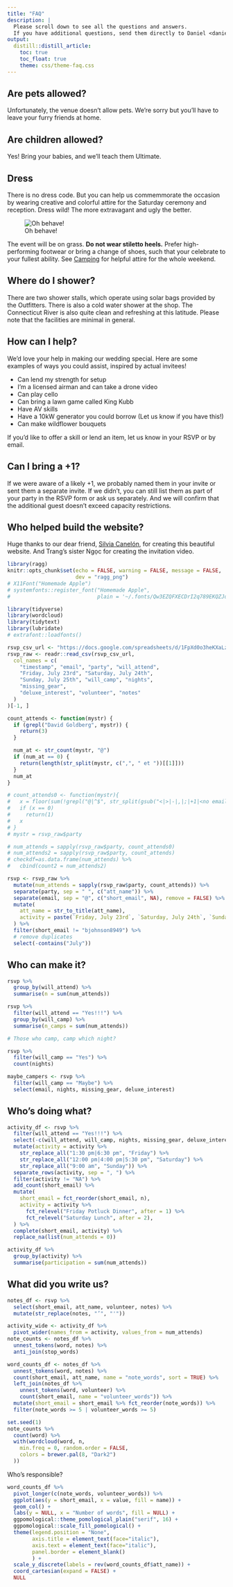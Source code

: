 ```yaml
---
title: "FAQ"
description: |
  Please scroll down to see all the questions and answers.
  If you have additional questions, send them directly to Daniel <daniel.himmelstein@gmail.com> and we'll add them here.
output: 
  distill::distill_article:
    toc: true
    toc_float: true
    theme: css/theme-faq.css
---
```


## Are pets allowed?

Unfortunately, the venue doesn't allow pets.
We're sorry but you'll have to leave your furry friends at home.

## Are children allowed?

Yes!
Bring your babies, and we'll teach them Ultimate.

## Dress

There is no dress code.
But you can help us commemmorate the occasion by wearing creative and colorful attire for the Saturday ceremony and reception.
Dress wild! The more extravagant and ugly the better.

![Oh behave!](img/austin-powers.jpg)

The event will be on grass.
**Do not wear stiletto heels.**
Prefer high-performing footwear or bring a change of shoes, such that your celebrate to your fullest ability.
See [Camping](/camping) for helpful attire for the whole weekend.

## Where do I shower?

There are two shower stalls, which operate using solar bags provided by the Outfitters.
There is also a cold water shower at the shop.
The Connecticut River is also quite clean and refreshing at this latitude.
Please note that the facilities are minimal in general.

## How can I help?

We'd love your help in making our wedding special.
Here are some examples of ways you could assist, inspired by actual invitees!

- Can lend my strength for setup
- I'm a licensed airman and can take a drone video
- Can play cello
- Can bring a lawn game called King Kubb
- Have AV skills
- Have a 10kW generator you could borrow (Let us know if you have this!)
- Can make wildflower bouquets

If you'd like to offer a skill or lend an item, let us know in your RSVP or by email.

## Can I bring a +1?

If we were aware of a likely +1,
we probably named them in your invite or sent them a separate invite.
If we didn't, you can still list them as part of your party in the RSVP form or ask us separately.
And we will confirm that the additional guest doesn't exceed capacity restrictions.

## Who helped build the website?

Huge thanks to our dear friend, [Silvia Canelón](https://silvia.rbind.io), for creating this beautiful website.
And Trang's sister Ngọc for creating the invitation video.

```r
library(ragg)
knitr::opts_chunk$set(echo = FALSE, warning = FALSE, message = FALSE,
                      dev = "ragg_png")
# X11Font("Homemade Apple")
# systemfonts::register_font("Homemade Apple", 
#                            plain = '~/.fonts/Qw3EZQFXECDrI2q789EKQZJob0x6XHgOiJM6.woff2')
```

```r
library(tidyverse)
library(wordcloud)
library(tidytext)
library(lubridate)
# extrafont::loadfonts()

rsvp_csv_url <- "https://docs.google.com/spreadsheets/d/1FpXd0o3heKXaLz_1s8ofhayg7Y_re5Js2sHG_gR2ub8/export?format=csv"
rsvp_raw <- readr::read_csv(rsvp_csv_url,
  col_names = c(
    "timestamp", "email", "party", "will_attend",
    "Friday, July 23rd", "Saturday, July 24th",
    "Sunday, July 25th", "will_camp", "nights",
    "missing_gear",
    "deluxe_interest", "volunteer", "notes"
  )
)[-1, ]
```

```r
count_attends <- function(mystr) {
  if (grepl("David Goldberg", mystr)) {
    return(3)
  }

  num_at <- str_count(mystr, "@")
  if (num_at == 0) {
    return(length(str_split(mystr, c(",", " et "))[[1]]))
  }
  num_at
}

# count_attends0 <- function(mystr){
#   x = floor(sum(!grepl("@|^$", str_split(gsub("<|>|-|,|;|+1|<no email yet what a baby>| et ", "", mystr), ' |  |\n')[[1]]))/2)
#   if (x == 0)
#     return(1)
#   x
# }
# mystr = rsvp_raw$party

# num_attends = sapply(rsvp_raw$party, count_attends0)
# num_attends2 = sapply(rsvp_raw$party, count_attends)
# checkdf=as.data.frame(num_attends) %>%
#   cbind(count2 = num_attends2)

rsvp <- rsvp_raw %>%
  mutate(num_attends = sapply(rsvp_raw$party, count_attends)) %>%
  separate(party, sep = " ", c("att_name")) %>%
  separate(email, sep = "@", c("short_email", NA), remove = FALSE) %>%
  mutate(
    att_name = str_to_title(att_name),
    activity = paste(`Friday, July 23rd`, `Saturday, July 24th`, `Sunday, July 25th`, sep = ", ")
  ) %>%
  filter(short_email != "bjohnson8949") %>%
  # remove duplicates
  select(-contains("July"))
```

## Who can make it?

```r
rsvp %>%
  group_by(will_attend) %>%
  summarise(n = sum(num_attends))
```

```r
rsvp %>%
  filter(will_attend == "Yes!!!") %>%
  group_by(will_camp) %>%
  summarise(n_camps = sum(num_attends))
```


```r
# Those who camp, camp which night?

rsvp %>%
  filter(will_camp == "Yes") %>%
  count(nights)

maybe_campers <- rsvp %>%
  filter(will_camp == "Maybe") %>%
  select(email, nights, missing_gear, deluxe_interest)
```

## Who's doing what?

```r
activity_df <- rsvp %>%
  filter(will_attend == "Yes!!!") %>%
  select(-c(will_attend, will_camp, nights, missing_gear, deluxe_interest, notes, volunteer)) %>%
  mutate(activity = activity %>%
    str_replace_all("1:30 pm|6:30 pm", "Friday") %>%
    str_replace_all("12:00 pm|4:00 pm|5:30 pm", "Saturday") %>%
    str_replace_all("9:00 am", "Sunday")) %>%
  separate_rows(activity, sep = ", ") %>%
  filter(activity != "NA") %>%
  add_count(short_email) %>%
  mutate(
    short_email = fct_reorder(short_email, n),
    activity = activity %>%
      fct_relevel("Friday Potluck Dinner", after = 1) %>%
      fct_relevel("Saturday Lunch", after = 2),
  ) %>%
  complete(short_email, activity) %>%
  replace_na(list(num_attends = 0))

activity_df %>%
  group_by(activity) %>%
  summarise(participation = sum(num_attends))
```

## What did you write us?

```r
notes_df <- rsvp %>%
  select(short_email, att_name, volunteer, notes) %>%
  mutate(str_replace(notes, "’", "'"))

activity_wide <- activity_df %>%
  pivot_wider(names_from = activity, values_from = num_attends)
note_counts <- notes_df %>%
  unnest_tokens(word, notes) %>%
  anti_join(stop_words)

word_counts_df <- notes_df %>%
  unnest_tokens(word, notes) %>%
  count(short_email, att_name, name = "note_words", sort = TRUE) %>%
  left_join(notes_df %>%
    unnest_tokens(word, volunteer) %>%
    count(short_email, name = "volunteer_words")) %>%
  mutate(short_email = short_email %>% fct_reorder(note_words)) %>%
  filter(note_words >= 5 | volunteer_words >= 5)

set.seed(1)
note_counts %>%
  count(word) %>%
  with(wordcloud(word, n,
    min.freq = 0, random.order = FALSE,
    colors = brewer.pal(8, "Dark2")
  ))
```

Who's responsible?

```r
word_counts_df %>%
  pivot_longer(c(note_words, volunteer_words)) %>%
  ggplot(aes(y = short_email, x = value, fill = name)) +
  geom_col() +
  labs(y = NULL, x = "Number of words", fill = NULL) +
  ggpomological::theme_pomological_plain("serif", 16) +
  ggpomological::scale_fill_pomological() +
  theme(legend.position = "None",
        axis.title = element_text(face="italic"),
        axis.text = element_text(face="italic"),
        panel.border = element_blank()
        ) +
  scale_y_discrete(labels = rev(word_counts_df$att_name)) +
  coord_cartesian(expand = FALSE) +
  NULL
```
